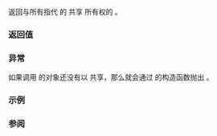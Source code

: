{{cpp/memory/enable_shared_from_this/title|shared_from_this}}
{{cpp/memory/enable_shared_from_this/navbar}}
{{dcl begin}}
{{dcl|num=1|since=c++11|
std::shared_ptr&lt;T&gt; shared_from_this();
}}
{{dcl|num=2|since=c++11|
std::shared_ptr&lt;T const&gt; shared_from_this() const;
}}
{{dcl end}}

返回与所有指代 {{c|*this}} 的 {{c/core|std::shared_ptr}} 共享 {{c|*this}} 所有权的 {{c/core|std::shared_ptr&lt;T&gt;}}。

===返回值===
{{box|{{c/core|std::shared_ptr&lt;T&gt;(}}{{rlpsi|/#weak_this}}{{sep}}{{c/core|)}}}}

===异常===
如果调用 {{tt|shared_from_this}} 的对象还没有以 {{lc|std::shared_ptr}} 共享，那么就会通过 {{lc|std::shared_ptr}} 的构造函数抛出 {{lc|std::bad_weak_ptr}}。

===示例===
{{example
|code=
#include &lt;iostream&gt;
#include &lt;memory&gt;

struct Foo : public std::enable_shared_from_this&lt;Foo&gt;
{
    Foo() { std::cout &lt;&lt; "Foo::Foo\n"; }
    ~Foo() { std::cout &lt;&lt; "Foo::~Foo\n"; } 
    std::shared_ptr&lt;Foo&gt; getFoo() { return shared_from_this(); }
};

int main()
{
    Foo *f = new Foo;
    std::shared_ptr&lt;Foo&gt; pf1;

    {
        std::shared_ptr&lt;Foo&gt; pf2(f);
        pf1 = pf2-&gt;getFoo();  // 与 pf2 的对象共享所有权
    }

    std::cout &lt;&lt; "pf2 已经消失\n";   
}
|output=
Foo::Foo
pf2 已经消失
Foo::~Foo
}}

===参阅===
{{dsc begin}}
{{dsc inc|cpp/memory/dsc shared_ptr}}
{{dsc end}}

{{langlinks|de|en|es|fr|it|ja|pt|ru}}